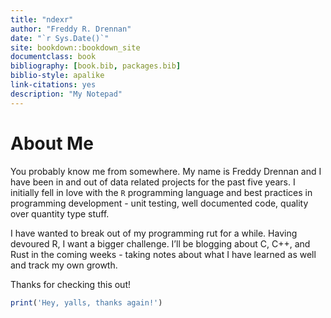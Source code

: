 ```yaml
--- 
title: "ndexr"
author: "Freddy R. Drennan"
date: "`r Sys.Date()`"
site: bookdown::bookdown_site
documentclass: book
bibliography: [book.bib, packages.bib]
biblio-style: apalike
link-citations: yes
description: "My Notepad"
---
```


# About Me

You probably know me from somewhere. My name is Freddy Drennan and I have been in and out of data related projects for the past five years. I initially fell in love with the `R` programming language and best practices in programming development - unit testing, well documented code, quality over quantity type stuff. 

I have wanted to break out of my programming rut for a while. Having devoured R, I want a bigger challenge. I'll be blogging about C, C++, and Rust in the coming weeks - taking notes about what I have learned as well and track my own growth.

Thanks for checking this out!

```r
print('Hey, yalls, thanks again!')
```
